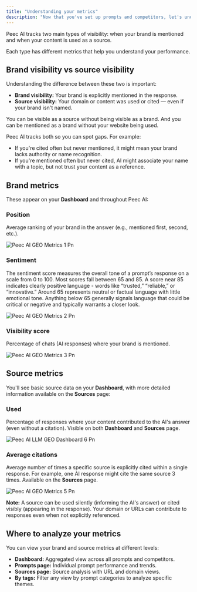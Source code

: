 ```yaml
---
title: "Understanding your metrics"
description: "Now that you've set up prompts and competitors, let's understand what the data means."
---
```


Peec AI tracks two main types of visibility: when your brand is mentioned and when your content is used as a source.

Each type has different metrics that help you understand your performance.

## Brand visibility vs source visibility

Understanding the difference between these two is important:

- **Brand visibility:** Your brand is explicitly mentioned in the response.
- **Source visibility:** Your domain or content was used or cited — even if your brand isn't named.

You can be visible as a source without being visible as a brand. And you can be mentioned as a brand without your website being used.

Peec AI tracks both so you can spot gaps. For example:

- If you're cited often but never mentioned, it might mean your brand lacks authority or name recognition.
- If you're mentioned often but never cited, AI might associate your name with a topic, but not trust your content as a reference.

## Brand metrics

These appear on your **Dashboard** and throughout Peec AI:

### Position

Average ranking of your brand in the answer (e.g., mentioned first, second, etc.).

![Peec AI GEO Metrics 1 Pn](/images/Peec-AI-GEO-metrics-1.png)

### Sentiment

The sentiment score measures the overall tone of a prompt’s response on a scale from 0 to 100. Most scores fall between 65 and 85. A score near 85 indicates clearly positive language - words like “trusted,” “reliable,” or “innovative.” Around 65 represents neutral or factual language with little emotional tone. Anything below 65 generally signals language that could be critical or negative and typically warrants a closer look.

![Peec AI GEO Metrics 2 Pn](/images/Peec-AI-GEO-metrics-2.png)

### Visibility score

Percentage of chats (AI responses) where your brand is mentioned.

![Peec AI GEO Metrics 3 Pn](/images/Peec-AI-GEO-metrics-3.png)

## Source metrics

You'll see basic source data on your **Dashboard**, with more detailed information available on the **Sources** page:

### Used

Percentage of responses where your content contributed to the AI's answer (even without a citation). Visible on both **Dashboard** and **Sources** page.

![Peec AI LLM GEO Dashboard 6 Pn](/images/Peec-AI-LLM-GEO-dashboard-6.png)

### Average citations

Average number of times a specific source is explicitly cited within a single response. For example, one AI response might cite the same source 3 times. Available on the **Sources** page.

![Peec AI GEO Metrics 5 Pn](/images/Peec-AI-GEO-metrics-5.png)

**Note:** A source can be used silently (informing the AI's answer) or cited visibly (appearing in the response). Your domain or URLs can contribute to responses even when not explicitly referenced.

<Card title="Learn more: Understand your sources" icon="book-blank" iconType="light" href="https://docs.peec.ai/understanding-sources">
  
</Card>

## Where to analyze your metrics

You can view your brand and source metrics at different levels:

- **Dashboard:** Aggregated view across all prompts and competitors.
- **Prompts page:** Individual prompt performance and trends.
- **Sources page:** Source analysis with URL and domain views.
- **By tags:** Filter any view by prompt categories to analyze specific themes.